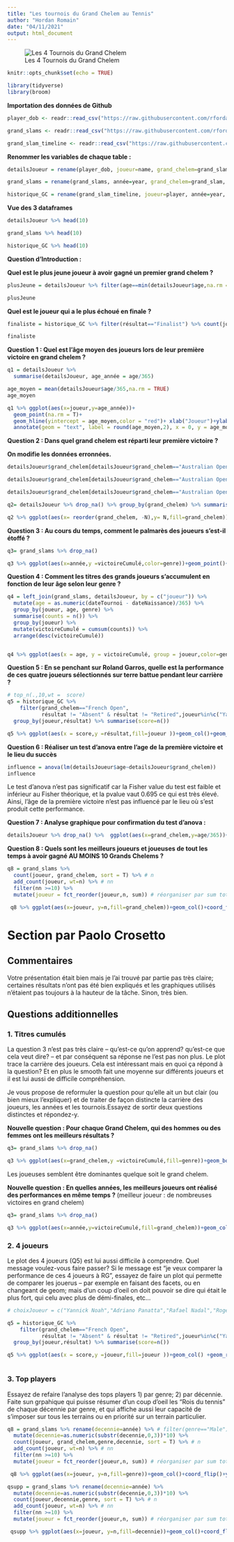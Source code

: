 ```yaml
---
title: "Les tournois du Grand Chelem au Tennis"
author: "Hordan Romain"
date: "04/11/2021"
output: html_document
---
```


![Les 4 Tournois du Grand Chelem](C:\Users\dinor\Desktop\M1 MIASHS BDA\Logiciels spécialisés\Rstudio\Intro-to-R-M1-C2ES-2021\Student Area\Romain_Hordan\4_grand_slams.jpg)

```r
knitr::opts_chunk$set(echo = TRUE)
```


```r
library(tidyverse)
library(broom)
```

**Importation des données de Github**
```r
player_dob <- readr::read_csv("https://raw.githubusercontent.com/rfordatascience/tidytuesday/master/data/2019/2019-04-09/player_dob.csv")

grand_slams <- readr::read_csv("https://raw.githubusercontent.com/rfordatascience/tidytuesday/master/data/2019/2019-04-09/grand_slams.csv")

grand_slam_timeline <- readr::read_csv("https://raw.githubusercontent.com/rfordatascience/tidytuesday/master/data/2019/2019-04-09/grand_slam_timeline.csv")

```


**Renommer les variables de chaque table : **

```r
detailsJoueur = rename(player_dob, joueur=name, grand_chelem=grand_slam, dateNaissance=date_of_birth, date_1er_Titre=date_of_first_title)

grand_slams = rename(grand_slams, année=year, grand_chelem=grand_slam, joueur=name, victoireCumulé=rolling_win_count, dateTournoi=tournament_date, genre=gender)

historique_GC = rename(grand_slam_timeline, joueur=player, année=year, grand_chelem=tournament, résultat=outcome, genre=gender)

```

**Vue des 3 dataframes**

```r
detailsJoueur %>% head(10)

grand_slams %>% head(10)

historique_GC %>% head(10)

```

**Question d'Introduction :**

**Quel est le plus jeune joueur à avoir gagné un premier grand chelem ?**

```r
plusJeune = detailsJoueur %>% filter(age==min(detailsJoueur$age,na.rm = T)) %>% mutate(age=round(age/365,2))

plusJeune

```

**Quel est le joueur qui a le plus échoué en finale ?**

```r
finaliste = historique_GC %>% filter(résultat=="Finalist") %>% count(joueur,résultat) %>% filter(n==max(n))

finaliste

```


**Question 1 : Quel est l'âge moyen des joueurs lors de leur première victoire en grand chelem ?**

```r
q1 = detailsJoueur %>%
  summarise(detailsJoueur, age_année = age/365)

age_moyen = mean(detailsJoueur$age/365,na.rm = TRUE)
age_moyen

q1 %>% ggplot(aes(x=joueur,y=age_année))+
  geom_point(na.rm = T)+
  geom_hline(yintercept = age_moyen,color = "red")+ xlab("Joueur")+ylab("Age")+
  annotate(geom = "text", label = round(age_moyen,2), x = 0, y = age_moyen+0.75, hjust = 0, color="darkred")+ theme(axis.text.x = element_blank(), axis.ticks.x =element_blank())+labs(title = "Nuage de points des âges lors du 1er Titre des joueurs")

```

**Question 2 : Dans quel grand chelem est réparti leur première victoire ?**

**On modifie les données erronnées.**
```r

detailsJoueur$grand_chelem[detailsJoueur$grand_chelem=="Australian Open (Jan.)"]="Australian Open"

detailsJoueur$grand_chelem[detailsJoueur$grand_chelem=="Australian Open (January)"]="Australian Open"

detailsJoueur$grand_chelem[detailsJoueur$grand_chelem=="Australian Open (December)"]="Australian Open"

```


```r
q2= detailsJoueur %>% drop_na() %>% group_by(grand_chelem) %>% summarise(N=n())

q2 %>% ggplot(aes(x= reorder(grand_chelem, -N),y= N,fill=grand_chelem)) + geom_col()+coord_flip()+xlab("Grand Chelem")+ylab("Nombre de première victoire")+labs(title = "Répartition des premières victoires en Grand Chelem")


```

**Question 3 : Au cours du temps, comment le palmarès des joueurs s'est-il étoffé ?**

```r
q3= grand_slams %>% drop_na()

q3 %>% ggplot(aes(x=année,y =victoireCumulé,color=genre))+geom_point()+geom_rug() +geom_smooth(method = "loess",formula = "y ~ x") + annotate(geom = "text", label = "Serena Williams", x = 2017, y = 23, hjust = 1)+labs(title = "Titres cumulés en fonction du temps selon le genre")

```

**Question 4 : Comment les titres des grands joueurs s'accumulent en fonction de leur âge selon leur genre ?**

```r
q4 = left_join(grand_slams, detailsJoueur, by = c("joueur")) %>% 
  mutate(age = as.numeric(dateTournoi - dateNaissance)/365) %>%
  group_by(joueur, age, genre) %>% 
  summarise(counts = n()) %>% 
  group_by(joueur) %>% 
  mutate(victoireCumulé = cumsum(counts)) %>% 
  arrange(desc(victoireCumulé))


q4 %>% ggplot(aes(x = age, y = victoireCumulé, group = joueur,color=genre)) + geom_point() + geom_step()+geom_rug() + facet_wrap(~genre)+labs(title = "Evolution du palmarès de chaque joueur en fonction de son âge")

```

**Question 5 : En se penchant sur Roland Garros, quelle est la performance de ces quatre joueurs sélectionnés sur terre battue pendant leur carrière ?**

```r
# top_n(.,10,wt =  score)
q5 = historique_GC %>% 
    filter(grand_chelem=="French Open",
           résultat != "Absent" & résultat != "Retired",joueur%in%c("Yannick Noah","Adriano Panatta","Rafael Nadal","Roger Federer")) %>%
  group_by(joueur,résultat) %>% summarise(score=n())

q5 %>% ggplot(aes(x = score,y =résultat,fill=joueur ))+geom_col()+geom_rug()+labs(title = "Performance de chaque joueur à RG durant sa carrière")
```


**Question 6 : Réaliser un test d'anova entre l'age de la première victoire et le lieu du succès**

```r
influence = anova(lm(detailsJoueur$age~detailsJoueur$grand_chelem))
influence
```

Le test d'anova n'est pas significatif car la Fisher value du test est faible et inférieur au Fisher théorique, et la pvalue vaut 0.695 ce qui est très élevé.
Ainsi, l'âge de la première victoire n'est pas influencé par le lieu où s'est produit cette performance.


**Question 7 : Analyse graphique pour confirmation du test d'anova :**

```r
detailsJoueur %>% drop_na() %>%  ggplot(aes(x=grand_chelem,y=age/365))+geom_boxplot(na.rm = T)+labs(title = "Boîtes à moustache de l'âge de première victoire selon chaque GC")+xlab("Grand Chelem")+ylab("Age")


```

**Question 8 : Quels sont les meilleurs joueurs et joueuses de tout les temps à avoir gagné AU MOINS 10 Grands Chelems ?**

```r
q8 = grand_slams %>% 
  count(joueur, grand_chelem, sort = T) %>% # n
  add_count(joueur, wt=n) %>% # nn
  filter(nn >=10) %>% 
  mutate(joueur = fct_reorder(joueur,n, sum)) # réorganiser par sum totale

 q8 %>% ggplot(aes(x=joueur, y=n,fill=grand_chelem))+geom_col()+coord_flip()+ylab("Nombre de GC remportés")+xlab("TOP Player")+labs(title = "Les Légendes du Tennis Mondial")

```

# Section par Paolo Crosetto

## Commentaires

Votre présentation était bien mais je l'ai trouvé par partie pas très claire; certaines résultats n'ont pas été bien expliqués et les graphiques utilisés n'étaient pas toujours à la hauteur de la tâche. Sinon, très bien. 
      

## Questions additionnelles

### 1. Titres cumulés

La question 3 n'est pas très claire -- qu'est-ce qu'on apprend? qu'est-ce que cela veut dire? -- et par conséquent sa réponse ne l'est pas non plus. Le plot trace la carrière des joueurs. Cela est intéressant mais en quoi ça répond à la question? Et en plus le smooth fait une moyenne sur différents joueurs et il est lui aussi de difficile compréhension. 

Je vous propose de reformuler la question pour qu'elle ait un but clair (ou bien mieux l'expliquer) et de traiter de façon distincte la carrière des joueurs, les années et les tournois.Essayez de sortir deux questions distinctes et répondez-y.


**Nouvelle question : Pour chaque Grand Chelem, qui des hommes ou des femmes ont les meilleurs résultats ?**

```r
q3= grand_slams %>% drop_na()

q3 %>% ggplot(aes(x=grand_chelem,y =victoireCumulé,fill=genre))+geom_boxplot()+labs(title = "Boites à Moustache des victoires cumulées par genre pour chaque grand chelem")

```

Les joueuses semblent être dominantes quelque soit le grand chelem.

**Nouvelle question : En quelles années, les meilleurs joueurs ont réalisé des performances en même temps ? **
(meilleur joueur : de nombreuses victoires en grand chelem)

```r
q3= grand_slams %>% drop_na()

q3 %>% ggplot(aes(x=année,y=victoireCumulé,fill=grand_chelem))+geom_col()+facet_wrap(~genre)+labs(title = "Diagramme à bâton des victoires cumulées en fonction des années par grand chelem selon le genre")

```




### 2. 4 joueurs

Le plot des 4 joueurs (Q5) est lui aussi difficile à comprendre. Quel message voulez-vous faire passer? Si le message est "je veux comparer la performance de ces 4 joueurs à RG", essayez de faire un plot qui permette de comparer les jouerus -- par exemple en faisant des facets, ou en changeant de geom; mais d'un coup d'oeil on doit pouvoir se dire qui était le plus fort, qui celu avec plus de démi-finales, etc...

```r
# choixJoueur = c("Yannick Noah","Adriano Panatta","Rafael Nadal","Roger Federer")

q5 = historique_GC %>% 
    filter(grand_chelem=="French Open",
           résultat != "Absent" & résultat != "Retired",joueur%in%c("Yannick Noah","Adriano Panatta","Rafael Nadal","Roger Federer")) %>%
  group_by(joueur,résultat) %>% summarise(score=n())

q5 %>% ggplot(aes(x = score,y =joueur,fill=joueur ))+geom_col() +geom_rug()+labs(title = "Performance de chaque joueur à RG durant sa carrière")+facet_wrap(~résultat)



```


### 3. Top players

Essayez de refaire l'analyse des tops players 1) par genre; 2) par décennie. Faite sun grpahique qui puisse résumer d'un coup d'oeil les "Rois du tennis" de chaque décennie par genre, et qui affiche aussi leur capacité de s'imposer sur tous les terrains ou en priorité sur un terrain particulier. 

```r
q8 = grand_slams %>% rename(decennie=année) %>% # filter(genre=="Male") %>% 
  mutate(decennie=as.numeric(substr(decennie,0,3))*10) %>% 
  count(joueur, grand_chelem,genre,decennie, sort = T) %>% # n
  add_count(joueur, wt=n) %>% # nn
  filter(nn >=10) %>% 
  mutate(joueur = fct_reorder(joueur,n, sum)) # réorganiser par sum totale

 q8 %>% ggplot(aes(x=joueur, y=n,fill=genre))+geom_col()+coord_flip()+ylab("Nombre de GC remportés")+xlab("TOP Player")+labs(title = "Les Légendes du Tennis Mondial par GC")+facet_grid(~grand_chelem)


```

```r
qsupp = grand_slams %>% rename(decennie=année) %>%  
  mutate(decennie=as.numeric(substr(decennie,0,3))*10) %>% 
  count(joueur,decennie,genre, sort = T) %>% # n
  add_count(joueur, wt=n) %>% # nn
  filter(nn >=10) %>% 
  mutate(joueur = fct_reorder(joueur,n, sum)) # réorganiser par sum totale

 qsupp %>% ggplot(aes(x=joueur, y=n,fill=decennie))+geom_col()+coord_flip()+ylab("Nombre de GC remportés")+xlab("TOP Player")+labs(title = "Les Légendes du Tennis Mondial par Decennie")+facet_grid(~genre)


```

